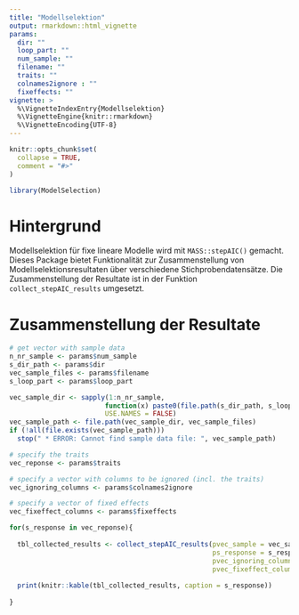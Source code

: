 ```yaml
---
title: "Modellselektion"
output: rmarkdown::html_vignette
params:
  dir: ""
  loop_part: ""
  num_sample: ""
  filename: ""
  traits: ""
  colnames2ignore : ""
  fixeffects: ""
vignette: >
  %\VignetteIndexEntry{Modellselektion}
  %\VignetteEngine{knitr::rmarkdown}
  %\VignetteEncoding{UTF-8}
---
```


```r
knitr::opts_chunk$set(
  collapse = TRUE,
  comment = "#>"
)
```

```r
library(ModelSelection)
```


# Hintergrund
Modellselektion für fixe lineare Modelle wird mit `MASS::stepAIC()` gemacht. Dieses Package bietet Funktionalität zur Zusammenstellung von Modellselektionsresultaten über verschiedene Stichprobendatensätze. Die Zusammenstellung der Resultate ist in der Funktion `collect_stepAIC_results` umgesetzt.

# Zusammenstellung der Resultate

```r
# get vector with sample data
n_nr_sample <- params$num_sample
s_dir_path <- params$dir
vec_sample_files <- params$filename
s_loop_part <- params$loop_part

vec_sample_dir <- sapply(1:n_nr_sample, 
                        function(x) paste0(file.path(s_dir_path, s_loop_part), x, collapse = ""), 
                        USE.NAMES = FALSE)
vec_sample_path <- file.path(vec_sample_dir, vec_sample_files)
if (!all(file.exists(vec_sample_path)))
  stop(" * ERROR: Cannot find sample data file: ", vec_sample_path)

# specify the traits
vec_reponse <- params$traits

# specify a vector with columns to be ignored (incl. the traits)
vec_ignoring_columns <- params$colnames2ignore

# specify a vector of fixed effects
vec_fixeffect_columns <- params$fixeffects
```

```r
for(s_response in vec_reponse){
  
  tbl_collected_results <- collect_stepAIC_results(pvec_sample = vec_sample_path,
                                                   ps_response = s_response,
                                                   pvec_ignoring_columns = setdiff(vec_ignoring_columns, s_response),
                                                   pvec_fixeffect_columns = vec_fixeffect_columns)
  
  print(knitr::kable(tbl_collected_results, caption = s_response))
  
}
```

